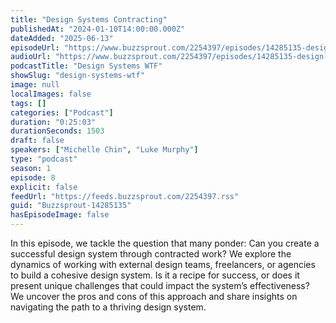 ```yaml
---
title: "Design Systems Contracting"
publishedAt: "2024-01-10T14:00:00.000Z"
dateAdded: "2025-06-13"
episodeUrl: "https://www.buzzsprout.com/2254397/episodes/14285135-design-systems-contracting.mp3"
audioUrl: "https://www.buzzsprout.com/2254397/episodes/14285135-design-systems-contracting.mp3"
podcastTitle: "Design Systems WTF"
showSlug: "design-systems-wtf"
image: null
localImages: false
tags: []
categories: ["Podcast"]
duration: "0:25:03"
durationSeconds: 1503
draft: false
speakers: ["Michelle Chin", "Luke Murphy"]
type: "podcast"
season: 1
episode: 8
explicit: false
feedUrl: "https://feeds.buzzsprout.com/2254397.rss"
guid: "Buzzsprout-14285135"
hasEpisodeImage: false
---
```

In this episode, we tackle the question that many ponder: Can you create a successful design system through contracted work? We explore the dynamics of working with external design teams, freelancers, or agencies to build a cohesive design system. Is it a recipe for success, or does it present unique challenges that could impact the system’s effectiveness? We uncover the pros and cons of this approach and share insights on navigating the path to a thriving design system.
